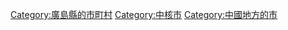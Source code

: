 {{DEFAULTSORT:Fukuyama-shi}}
[[Category:廣島縣的市町村|Category:廣島縣的市町村]]
[[Category:中核市|Category:中核市]]
[[Category:中國地方的市|Category:中國地方的市]]